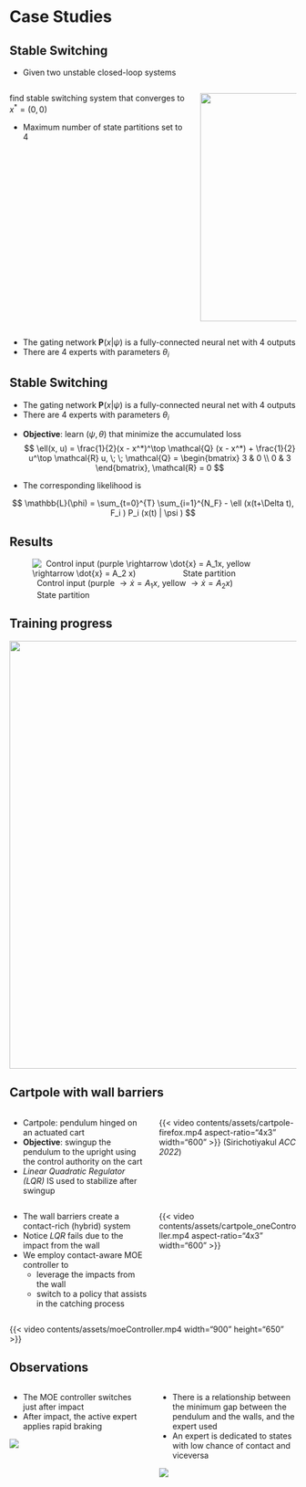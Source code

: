# Case Studies

## Stable Switching {auto-animate="true"}

* Given two unstable closed-loop systems

::::{.columns}

:::{.column width=65%}

\begin{align*}
    \dot{x} &= A_1x = \begin{bmatrix} 0 & -1 \\ 2 & 0 \end{bmatrix} x, \\
    \dot{x} &= A_2x = \begin{bmatrix} 0 & -2 \\ 1 & 0 \end{bmatrix} x,
\end{align*}
find stable switching system that converges to $x^*=(0, 0)$

:::{.fragment fragment-index=1}
* Maximum number of state partitions set to 4
:::

:::

:::{.column width=35%}

:::{.fragment fragment-index=0}
![](contents/assets/unstable_switching.png){.absolute top=20 left=700 width="400" height="400"}
:::

:::
::::

:::{.fragment fragment-index=2}
* The gating network $\mathbf{P}(x | \psi)$ is a fully-connected neural net with 4 outputs
* There are 4 experts with parameters $\theta_i$ 
\begin{align*}
    F_i(\theta_i) = \begin{cases}
       0, & \theta_i > \frac{1}{2}, \\
       1, & \theta_i \leq \frac{1}{2},
    \end{cases}
\end{align*}
:::

## Stable Switching {auto-animate="true"}

* The gating network $\mathbf{P}(x | \psi)$ is a fully-connected neural net with 4 outputs
* There are 4 experts with parameters $\theta_i$ 
\begin{align*}
    F_i(\theta_i) = \begin{cases}
       0, & \theta_i > \frac{1}{2}, \\
       1, & \theta_i \leq \frac{1}{2},
    \end{cases}
\end{align*}

:::{.fragment fragment-index=0}
* **Objective**: learn $(\psi, \theta)$ that minimize the accumulated loss
$$
\ell(x, u) = \frac{1}{2}(x - x^*)^\top \mathcal{Q} (x - x^*) + \frac{1}{2} u^\top \mathcal{R} u, \; \; \mathcal{Q} = \begin{bmatrix} 3 & 0 \\ 0 & 3 \end{bmatrix}, \mathcal{R} = 0
$$
:::

:::{.fragment fragment-index=1}
* The corresponding likelihood is
:::

:::{.r-stack}
:::{.fragment .fade-in-then-out fragment-index=2}
$$
\mathbb{L}(\phi) = \sum_{t=0}^{T} \sum_{i=1}^{N_F} - \ell (x(t+\Delta t), F_i ) P_i (x(t) | \psi ) 
$$
:::

:::{.fragment .fade-in fragment-index=3}
\begin{gather*}
    \mathbb{L}(\phi) = \sum_{t=0}^{T} \sum_{i=1}^{N_F} - \mathcal{l} P_i (x(t) | \psi ) \\
        \mathcal{l} = \theta_i \ell (x(t + \Delta t), F_i(\theta_i) ) + (1 - \theta_i)\ell (x(t + \Delta t), F_i(1-\theta_i) ) 
\end{gather*}
:::

:::

## Results

![&nbsp; Control input (purple $\rightarrow \dot{x} = A_1x$, yellow $\rightarrow \dot{x} = A_2 x$) &nbsp; &nbsp; &nbsp; &nbsp; &nbsp; &nbsp; &nbsp; &nbsp; &nbsp; &nbsp; State partition ](contents/assets/switching_results.svg)

## Training progress

![](contents/assets/switching_training.svg){.absolute top=20 left=100 width="750" height="750"}

## Cartpole with wall barriers

:::{.r-stack}

:::{.fragment .fade-in-then-out fragment-index=0}

::::{.columns}
:::{.column width=50%}
* Cartpole: pendulum hinged on an actuated cart
* **Objective**: swingup the pendulum to the upright using the control authority on the cart
* *Linear Quadratic Regulator (LQR)* IS used to stabilize after swingup
:::

:::{.column width=50%}
{{< video contents/assets/cartpole-firefox.mp4 aspect-ratio="4x3" width="600" >}}
(Sirichotiyakul *ACC 2022*)
:::
::::

:::

:::{.fragment .fade-in-then-out fragment-index=1}
::::{.columns}

:::{.column width=50%}
* The wall barriers create a contact-rich (hybrid) system
* Notice *LQR* fails due to the impact from the wall
* We employ contact-aware MOE controller to 
    + leverage the impacts from the wall
    + switch to a policy that assists in the catching process
:::

:::{.column width=50%}
{{< video contents/assets/cartpole_oneController.mp4 aspect-ratio="4x3" width="600" >}}
:::

::::
:::

:::{.fragment .fade-in fragment-index=2}
{{< video contents/assets/moeController.mp4 width="900" height="650" >}}
:::

:::

## Observations

::::{.columns}

:::{.column width=50%}
* The MOE controller switches just after impact
* After impact, the active expert applies rapid braking

![](contents/assets/moe_traj_control.jpg)
:::

:::{.column width=50%}
* There is a relationship between the minimum gap between the pendulum and the walls, and the expert used
* An expert is dedicated to states with low chance of contact and viceversa

![](contents/assets/gapContourAndBins.jpg)
:::
::::
